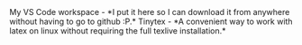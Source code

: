 
<Link to="workspace" style={{color: "inherit"}}>
My VS Code workspace -  *I put it here so I can download it from anywhere without having to go to github :P.* 
</Link>
  
  
<Link to="tinytex" style={{color: "inherit"}}>
Tinytex -  *A convenient way to work with latex on linux without requiring the full texlive installation.* 
</Link>
